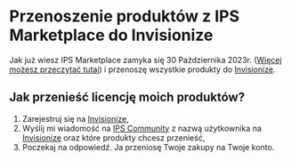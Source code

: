# Przenoszenie produktów z IPS Marketplace do Invisionize

Jak już wiesz IPS Marketplace zamyka się 30 Października 2023r. ([Więcej możesz przeczytać tutaj](https://invisioncommunity.com/news/invision-community/marketplace-closure-r1283/)) i przenoszę wszystkie produkty do [Invisionize](https://forum.invisionize.pl/).

## Jak przenieść licencję moich produktów?

1. Zarejestruj się na [Invisionize](https://forum.invisionize.pl/),
2. Wyślij mi wiadomość na [IPS Community](https://invisioncommunity.com/messenger/compose/?to=580858) z nazwą użytkownika na [Invisionize](https://forum.invisionize.pl/) oraz które produkty chcesz przenieść,
3. Poczekaj na odpowiedź. Ja przeniosę Twoje zakupy na Twoje konto.
